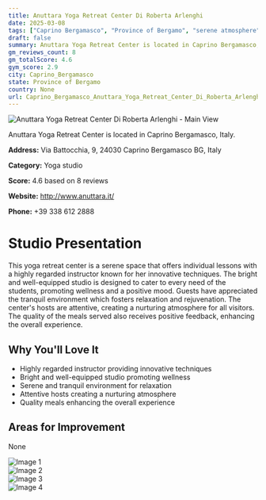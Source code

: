 ```yaml
---
title: Anuttara Yoga Retreat Center Di Roberta Arlenghi
date: 2025-03-08
tags: ["Caprino Bergamasco", "Province of Bergamo", "serene atmosphere", "well-equipped", "Caprino Bergamasco"]  
draft: false
summary: Anuttara Yoga Retreat Center is located in Caprino Bergamasco, Italy.
gm_reviews_count: 8
gm_totalScore: 4.6
gym_score: 2.9
city: Caprino_Bergamasco
state: Province of Bergamo
country: None
url: Caprino_Bergamasco_Anuttara_Yoga_Retreat_Center_Di_Roberta_Arlenghi
---
```


<div className="aspect-[16/9] relative my-8">
  <img 
    src="https://lh5.googleusercontent.com/p/AF1QipNTiI06qVi5pOgzmCeCczA3d60STG67VFeDSy06=w1920-h1080-k-no"
    alt="Anuttara Yoga Retreat Center Di Roberta Arlenghi - Main View"
    className="object-cover absolute inset-0 w-full h-full rounded-lg"
  />
</div>

Anuttara Yoga Retreat Center is located in Caprino Bergamasco, Italy.

**Address:** Via Battocchia, 9, 24030 Caprino Bergamasco BG, Italy

**Category:** Yoga studio

**Score:** 4.6 based on 8 reviews

**Website:** http://www.anuttara.it/

**Phone:** +39 338 612 2888

# Studio Presentation

This yoga retreat center is a serene space that offers individual lessons with a highly regarded instructor known for her innovative techniques. The bright and well-equipped studio is designed to cater to every need of the students, promoting wellness and a positive mood. Guests have appreciated the tranquil environment which fosters relaxation and rejuvenation. The center's hosts are attentive, creating a nurturing atmosphere for all visitors. The quality of the meals served also receives positive feedback, enhancing the overall experience.

## Why You'll Love It

- Highly regarded instructor providing innovative techniques
- Bright and well-equipped studio promoting wellness
- Serene and tranquil environment for relaxation
- Attentive hosts creating a nurturing atmosphere
- Quality meals enhancing the overall experience

## Areas for Improvement

None

<div className="grid grid-cols-1 xl:grid-cols-2 gap-4 my-8">
<div className="aspect-[4/3] relative"><img src="https://lh5.googleusercontent.com/p/AF1QipOrjadRtD5orHSJ9ijn_12Y04MiOeNr5COHkd_b=w1920-h1080-k-no" alt="Image 1" className="object-cover absolute inset-0 w-full h-full rounded-lg" /></div>
<div className="aspect-[4/3] relative"><img src="https://lh5.googleusercontent.com/p/AF1QipNVk1KpyeJu8XIIbGzbJuX2SqB9gVmciTAb_caQ=w1920-h1080-k-no" alt="Image 2" className="object-cover absolute inset-0 w-full h-full rounded-lg" /></div>
<div className="aspect-[4/3] relative"><img src="https://lh5.googleusercontent.com/p/AF1QipO74TCC8N62-1bEaunUTwz368mpNhuUHQZJkI12=w1920-h1080-k-no" alt="Image 3" className="object-cover absolute inset-0 w-full h-full rounded-lg" /></div>
<div className="aspect-[4/3] relative"><img src="https://lh5.googleusercontent.com/p/AF1QipOL_cjb6M-ZYqv-5Q72NjBCtlC7fU-aaW62p3uO=w1920-h1080-k-no" alt="Image 4" className="object-cover absolute inset-0 w-full h-full rounded-lg" /></div>
</div>